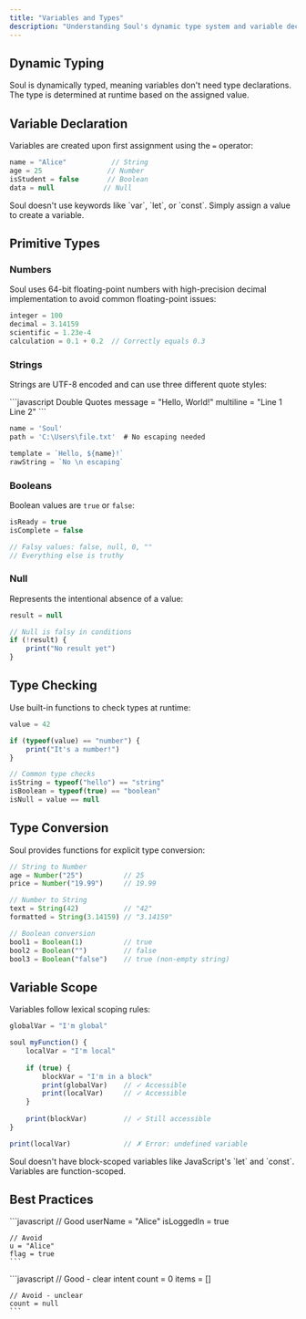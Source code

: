 ```yaml
---
title: "Variables and Types"
description: "Understanding Soul's dynamic type system and variable declarations"
---
```


## Dynamic Typing

Soul is dynamically typed, meaning variables don't need type declarations. The type is determined at runtime based on the assigned value.

## Variable Declaration

Variables are created upon first assignment using the `=` operator:

```javascript
name = "Alice"           // String
age = 25                // Number
isStudent = false       // Boolean
data = null            // Null
```

<Note>
Soul doesn't use keywords like `var`, `let`, or `const`. Simply assign a value to create a variable.
</Note>

## Primitive Types

### Numbers

Soul uses 64-bit floating-point numbers with high-precision decimal implementation to avoid common floating-point issues:

```javascript
integer = 100
decimal = 3.14159
scientific = 1.23e-4
calculation = 0.1 + 0.2  // Correctly equals 0.3
```

### Strings

Strings are UTF-8 encoded and can use three different quote styles:

<CodeGroup>
```javascript Double Quotes
message = "Hello, World!"
multiline = "Line 1
Line 2"
```

```javascript Single Quotes
name = 'Soul'
path = 'C:\Users\file.txt'  # No escaping needed
```

```javascript Backticks
template = `Hello, ${name}!`
rawString = `No \n escaping`
```
</CodeGroup>

### Booleans

Boolean values are `true` or `false`:

```javascript
isReady = true
isComplete = false

// Falsy values: false, null, 0, ""
// Everything else is truthy
```

### Null

Represents the intentional absence of a value:

```javascript
result = null

// Null is falsy in conditions
if (!result) {
    print("No result yet")
}
```

## Type Checking

Use built-in functions to check types at runtime:

```javascript
value = 42

if (typeof(value) == "number") {
    print("It's a number!")
}

// Common type checks
isString = typeof("hello") == "string"
isBoolean = typeof(true) == "boolean"
isNull = value == null
```

## Type Conversion

Soul provides functions for explicit type conversion:

```javascript
// String to Number
age = Number("25")          // 25
price = Number("19.99")     // 19.99

// Number to String
text = String(42)           // "42"
formatted = String(3.14159) // "3.14159"

// Boolean conversion
bool1 = Boolean(1)          // true
bool2 = Boolean("")         // false
bool3 = Boolean("false")    // true (non-empty string)
```

## Variable Scope

Variables follow lexical scoping rules:

```javascript
globalVar = "I'm global"

soul myFunction() {
    localVar = "I'm local"
    
    if (true) {
        blockVar = "I'm in a block"
        print(globalVar)    // ✓ Accessible
        print(localVar)     // ✓ Accessible
    }
    
    print(blockVar)         // ✓ Still accessible
}

print(localVar)             // ✗ Error: undefined variable
```

<Warning>
Soul doesn't have block-scoped variables like JavaScript's `let` and `const`. Variables are function-scoped.
</Warning>

## Best Practices

<CardGroup cols={2}>
  <Card title="Use Descriptive Names" icon="tag">
    ```javascript
    // Good
    userName = "Alice"
    isLoggedIn = true
    
    // Avoid
    u = "Alice"
    flag = true
    ```
  </Card>
  
  <Card title="Initialize Variables" icon="check">
    ```javascript
    // Good - clear intent
    count = 0
    items = []
    
    // Avoid - unclear
    count = null
    ```
  </Card>
</CardGroup>